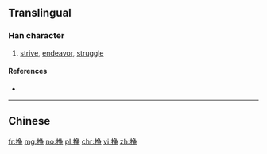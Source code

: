 {{also|掙}}
==Translingual==

===Han character===
{{Han char|rn=64|rad=手|as=06|sn=9|four=|canj=QNSD|ids=⿰扌爭}}

# [[strive]], [[endeavor]], [[struggle]]

====References====
* {{Han ref|kx=0431.171|hdz=31874.060|uh=6323|ud=25379}}

----

==Chinese==
{{zh-see|掙}}

[[fr:挣]]
[[mg:挣]]
[[no:挣]]
[[pl:挣]]
[[chr:挣]]
[[vi:挣]]
[[zh:挣]]